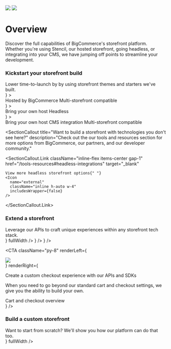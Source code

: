 
<div className="absolute right-0 top-0 -z-10 hidden min-h-[450px] md:block">
  <Image
    className="block h-auto w-full dark:hidden"
    src="/images/storefront-graphic.svg"
    width={800}
    height={800}
    priority={true}
  />
  <Image
    className="hidden h-auto w-full dark:block"
    src="/images/storefront-graphic-dark.svg"
    width={800}
    height={800}
    priority={true}
  />
</div>

<Eyebrow title="Storefront" />

# Overview

Discover the full capabilities of BigCommerce's storefront platform. Whether you're using Stencil, our hosted storefront, going headless, or integrating into your CMS, we have jumping off points to streamline your development.

<Spacer y={1.75} />

### Kickstart your storefront build

<div>
  Lower time-to-launch by by using storefront themes and starters we've built.
</div>

<CardGrid className="flex flex-col gap-12 pb-7 md:grid">
  <LandingCard
    className="bg-white"
    title="Move fast with a customized Stencil theme"
    description="Looking to launch quickly? Start by modifying Cornerstone, the default theme for our built-in storefront framework, Stencil."
    href="/docs/storefront/stencil/start"
    icon={
      <>
        <Icon
          wrapperClassName="block dark:hidden p-4 bg-gray-50"
          name="bc-dev"
          className="h-8 w-8"
        />
        <Icon
          wrapperClassName="hidden dark:block p-4 bg-gray-50"
          name="bc-dev-dark"
          className="h-8 w-8"
        />
      </>
    }
  >
    <div className="mt-4 inline-flex flex-wrap gap-x-2 gap-y-3">
      <Badge color="blue">Hosted by BigCommerce</Badge>
      <Badge color="yellow">Multi-storefront compatible</Badge>
    </div>
  </LandingCard>
  <LandingCard
    className="bg-white"
    title="Go headless with our composable Catalyst framework"
    description="Fast track your build with Catalyst's fully customizable UI kit and comprehensive GraphQL Storefront API client, optimized for Next.js and React server components."
    href="https://catalyst.dev"
    icon={
      <div className="relative z-[1] overflow-hidden rounded-md bg-gray-50 text-black dark:bg-gray-700 dark:text-white">
        <GraphLineWhite className="absolute inset-0 block dark:hidden" />
        <GraphLineBlack className="absolute inset-0 hidden opacity-60 dark:block" />
        <div className="relative z-[5] p-4">
          <Icon includesWrapper={false} className="z-10 h-8 w-8" name="build" />
        </div>
      </div>
    }
  >
    <div className="mt-4 inline-flex flex-wrap gap-x-2 gap-y-3">
      <Badge color="blue">Bring your own host</Badge>
      <Badge color="green">Headless</Badge>
    </div>
  </LandingCard>
  <LandingCard
    className="w bg-white"
    fullWidth
    variant="secondary"
    title="Scale your WordPress store with BigCommerce for WordPress"
    description="Already using WordPress? We built BC4WP to help brands selling on WordPress scale their ecomm sites by replacing performance hungry plugins with the advanced capabilities and security of BigCommerce."
    href="/docs/storefront/wordpress"
    icon={<Icon name="wordpress" />}
  >
    <div className="mt-4 inline-flex flex-wrap gap-x-2 gap-y-3">
      <Badge color="blue">Bring your own host</Badge>
      <Badge color="green">CMS integration</Badge>
      <Badge color="yellow">Multi-storefront compatible</Badge>
    </div>
  </LandingCard>
</CardGrid>

<SectionCallout
  title="Want to build a storefront with technologies you don't see here?"
  description="Check out the our tools and resources section for more options from BigCommerce, our partners, and our developer community."
>
  <SectionCallout.Link
    className="inline-flex items-center gap-1"
    href="/tools-resources#headless-integrations"
    target="_blank"
  >
    View more headless storefront options{" "}
    <Icon
      name="external"
      className="inline h-auto w-4"
      includesWrapper={false}
    />
  </SectionCallout.Link>
</SectionCallout>

<Spacer y={4} type="line" />

### Extend a storefront

<div>
  Leverage our APIs to craft unique experiences within any storefront tech
  stack.
</div>

<CardGrid>
  <LandingCard
    className="bg-white"
    variant="secondary"
    title="GraphQL Storefront API"
    description="Use GraphQL for custom shopping experiences, efficiently querying all the data to render each part of the experience to effectively move shoppers through their journey, from cart to checkout."
    href="/docs/storefront/graphql"
    icon={<Icon name="graphql" />}
    fullWidth
  />
  <LandingCard
    className="bg-white"
    variant="secondary"
    title="Widgets"
    description="Create reusable content blocks for storefront pages, accessible for edits by non-technical users."
    href="/docs/storefront/widgets"
    icon={<Icon name="widgets" />}
  />
  <LandingCard
    className="bg-white"
    variant="secondary"
    title="Multi-storefront"
    description="Maintain multiple sites while centrally configuring a distinct look, feel, and pricing configuration for each shopping experience."
    href="/docs/storefront/multi-storefront"
    icon={<Icon name="world" />}
  />
</CardGrid>

<Spacer y={4} type="line" />

<CTA
  className="py-8"
  renderLeft={
    <div className="w-full md:w-[450px]">
      <Image
        className="h-auto w-full"
        src="/images/storefront-cta-image.svg"
        width={500}
        height={500}
      />
    </div>
  }
  renderRight={
    <div className="space-y-4">
      <p className="font-medium">
        Create a custom checkout experience with our APIs and SDKs
      </p>
      <p className="text-gray-500 dark:text-gray-300">
        When you need to go beyond our standard cart and checkout settings, we
        give you the ability to build your own.
      </p>
      <Link
        className="inline-flex items-center gap-1 pt-2 text-blue-600 transition-colors hover:text-blue-300 dark:text-blue-300 hover:dark:text-blue-600"
        href="/docs/storefront/cart-checkout"
      >
        Cart and checkout overview
        <Icon
          className="inline h-4 w-4"
          name="short-left-arrow"
          includesWrapper={false}
        />
      </Link>
    </div>
  }
/>

<Spacer y={4} type="line" />

### Build a custom storefront

<div>
  Want to start from scratch? We'll show you how our platform can do that too.
</div>

<CardGrid>
  <LandingCard
    className="bg-white"
    variant="secondary"
    title="Guide to headless commerce"
    description="Learn about which pieces of our platform will be used if you build a completely custom storefront from the ground up, along with examples and existing headless starters you can use as a reference."
    href="/docs/storefront/headless"
    icon={<Icon name="api-connect" />}
    fullWidth
  />
</CardGrid>

<Spacer y={4} type="line" />
